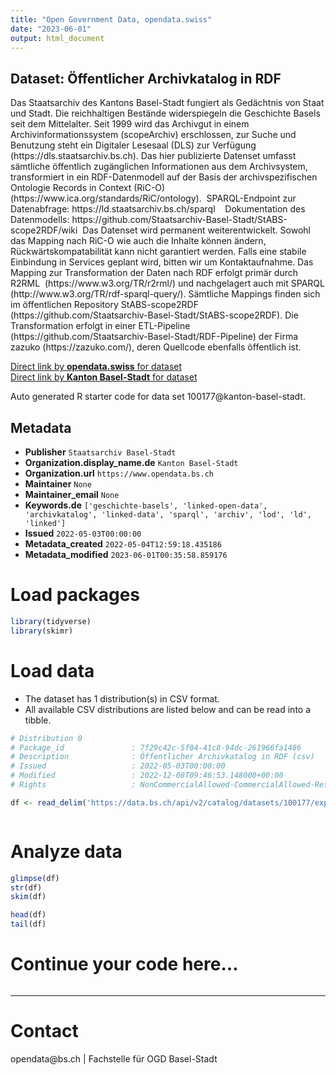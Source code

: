 ```yaml
---
title: "Open Government Data, opendata.swiss"
date: "2023-06-01"
output: html_document
---
```


## Dataset: Öffentlicher Archivkatalog in RDF


Das Staatsarchiv des Kantons Basel-Stadt fungiert als Gedächtnis von Staat und Stadt. Die reichhaltigen Bestände widerspiegeln die Geschichte Basels seit dem Mittelalter. Seit 1999 wird das Archivgut in einem Archivinformationssystem (scopeArchiv) erschlossen, zur Suche und Benutzung steht ein Digitaler Lesesaal (DLS) zur Verfügung (https://dls.staatsarchiv.bs.ch). Das hier publizierte Datenset umfasst sämtliche öffentlich zugänglichen Informationen aus dem Archivsystem, transformiert in ein RDF-Datenmodell auf der Basis der archivspezifischen Ontologie Records in Context (RiC-O) (https://www.ica.org/standards/RiC/ontology).  SPARQL-Endpoint zur Datenabfrage: https://ld.staatsarchiv.bs.ch/sparql    Dokumentation des Datenmodells: https://github.com/Staatsarchiv-Basel-Stadt/StABS-scope2RDF/wiki  Das Datenset wird permanent weiterentwickelt. Sowohl das Mapping nach RiC-O wie auch die Inhalte können ändern, Rückwärtskompatabilität kann nicht garantiert werden. Falls eine stabile Einbindung in Services geplant wird, bitten wir um Kontaktaufnahme. Das Mapping zur Transformation der Daten nach RDF erfolgt primär durch R2RML  (https://www.w3.org/TR/r2rml/) und nachgelagert auch mit SPARQL (http://www.w3.org/TR/rdf-sparql-query/). Sämtliche Mappings finden sich im öffentlichen Repository StABS-scope2RDF (https://github.com/Staatsarchiv-Basel-Stadt/StABS-scope2RDF). Die Transformation erfolgt in einer ETL-Pipeline (https://github.com/Staatsarchiv-Basel-Stadt/RDF-Pipeline) der Firma zazuko (https://zazuko.com/), deren Quellcode ebenfalls öffentlich ist. 

[Direct link by **opendata.swiss** for dataset](https://opendata.swiss/de/dataset/offentlicher-archivkatalog-in-rdf)<br>
[Direct link by **Kanton Basel-Stadt** for dataset](https://data.bs.ch/explore/dataset/100177/)

Auto generated R starter code for data set 100177@kanton-basel-stadt.

## Metadata

- **Publisher** `Staatsarchiv Basel-Stadt`
- **Organization.display_name.de** `Kanton Basel-Stadt`
- **Organization.url** `https://www.opendata.bs.ch`
- **Maintainer** `None`
- **Maintainer_email** `None`
- **Keywords.de** `['geschichte-basels', 'linked-open-data', 'archivkatalog', 'linked-data', 'sparql', 'archiv', 'lod', 'ld', 'linked']`
- **Issued** `2022-05-03T00:00:00`
- **Metadata_created** `2022-05-04T12:59:18.435186`
- **Metadata_modified** `2023-06-01T00:35:58.859176`


# Load packages

```r

library(tidyverse)
library(skimr)

```

# Load data

-   The dataset has 1 distribution(s) in CSV format.
-   All available CSV distributions are listed below and can be read into a tibble.

```r

# Distribution 0
# Package_id               : 7f29c42c-5f04-41c8-94dc-261966fa1486
# Description              : Öffentlicher Archivkatalog in RDF (csv)
# Issued                   : 2022-05-03T00:00:00
# Modified                 : 2022-12-08T09:46:53.148000+00:00
# Rights                   : NonCommercialAllowed-CommercialAllowed-ReferenceNotRequired

df <- read_delim('https://data.bs.ch/api/v2/catalog/datasets/100177/exports/csv')



```

# Analyze data

```r

glimpse(df)
str(df)
skim(df)

head(df)
tail(df)

```

# Continue your code here...

```r

```

------------------------------------------------------------------------

# Contact

opendata@bs.ch | Fachstelle für OGD Basel-Stadt
